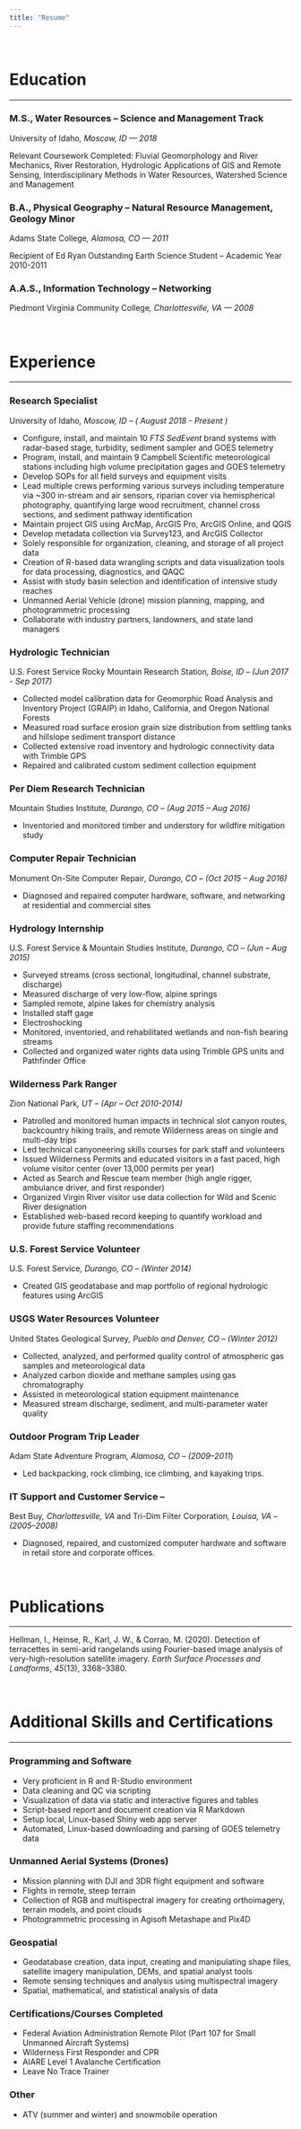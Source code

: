 ```yaml
---
title: "Resume"
---
```


&nbsp; 

# Education

------------------------------------------------------------------------

### M.S., Water Resources -- Science and Management Track

University of Idaho*, Moscow, ID --- 2018*

Relevant Coursework Completed: Fluvial Geomorphology and River Mechanics, River Restoration, Hydrologic Applications of GIS and Remote Sensing, Interdisciplinary Methods in Water Resources, Watershed Science and Management

### B.A., Physical Geography -- Natural Resource Management, Geology Minor

Adams State College*, Alamosa, CO --- 2011*

Recipient of Ed Ryan Outstanding Earth Science Student -- Academic Year 2010-2011

### A.A.S., Information Technology -- Networking

Piedmont Virginia Community College*, Charlottesville, VA --- 2008*

&nbsp;  

# Experience

------------------------------------------------------------------------

### Research Specialist

University of Idaho*, Moscow, ID -- ( August 2018 - Present )*

-   Configure, install, and maintain 10 *FTS SedEvent* brand systems with radar-based stage, turbidity, sediment sampler and GOES telemetry
-   Program, install, and maintain 9 Campbell Scientific meteorological stations including high volume precipitation gages and GOES telemetry
-   Develop SOPs for all field surveys and equipment visits
-   Lead multiple crews performing various surveys including temperature via \~300 in-stream and air sensors, riparian cover via hemispherical photography, quantifying large wood recruitment, channel cross sections, and sediment pathway identification
-   Maintain project GIS using ArcMap, ArcGIS Pro, ArcGIS Online, and QGIS
-   Develop metadata collection via Survey123, and ArcGIS Collector
-   Solely responsible for organization, cleaning, and storage of all project data
-   Creation of R-based data wrangling scripts and data visualization tools for data processing, diagnostics, and QAQC
-   Assist with study basin selection and identification of intensive study reaches
-   Unmanned Aerial Vehicle (drone) mission planning, mapping, and photogrammetric processing
-   Collaborate with industry partners, landowners, and state land managers

### Hydrologic Technician 

U.S. Forest Service Rocky Mountain Research Station*, Boise, ID -- (Jun 2017 - Sep 2017)*

- Collected model calibration data for Geomorphic Road Analysis and Inventory Project (GRAIP) in Idaho, California, and Oregon National Forests
- Measured road surface erosion grain size distribution from settling tanks and hillslope sediment transport distance
- Collected extensive road inventory and hydrologic connectivity data with Trimble GPS
- Repaired and calibrated custom sediment collection equipment

### Per Diem Research Technician

Mountain Studies Institute*, Durango, CO -- (Aug 2015 – Aug 2016)*

- Inventoried and monitored timber and understory for wildfire mitigation study

### Computer Repair Technician

Monument On-Site Computer Repair*, Durango, CO -- (Oct 2015 – Aug 2016)*

- Diagnosed and repaired computer hardware, software, and networking at residential and commercial sites

### Hydrology Internship

U.S. Forest Service & Mountain Studies Institute*, Durango, CO -- (Jun – Aug 2015)*

- Surveyed streams (cross sectional, longitudinal, channel substrate, discharge)
- Measured discharge of very low-flow, alpine springs
- Sampled remote, alpine lakes for chemistry analysis
- Installed staff gage
- Electroshocking
- Monitored, inventoried, and rehabilitated wetlands and non-fish bearing streams
- Collected and organized water rights data using Trimble GPS units and Pathfinder Office

### Wilderness Park Ranger

Zion National Park*, UT -- (Apr – Oct 2010-2014)*

- Patrolled and monitored human impacts in technical slot canyon routes, backcountry hiking trails, and remote Wilderness areas on single and multi-day trips
- Led technical canyoneering skills courses for park staff and volunteers
- Issued Wilderness Permits and educated visitors in a fast paced, high volume visitor center (over 13,000 permits per year)
- Acted as Search and Rescue team member (high angle rigger, ambulance driver, and first responder)
- Organized Virgin River visitor use data collection for Wild and Scenic River designation
- Established web-based record keeping to quantify workload and provide future staffing recommendations

### U.S. Forest Service Volunteer

U.S. Forest Service*, Durango, CO -- (Winter 2014)*

- Created GIS geodatabase and map portfolio of regional hydrologic features using ArcGIS

### USGS Water Resources Volunteer

United States Geological Survey*,* *Pueblo and Denver, CO -- (Winter 2012)*

- Collected, analyzed, and performed quality control of atmospheric gas samples and meteorological data
- Analyzed carbon dioxide and methane samples using gas chromatography
- Assisted in meteorological station equipment maintenance
- Measured stream discharge, sediment, and multi-parameter water quality

### Outdoor Program Trip Leader

Adam State Adventure Program*, Alamosa, CO -- (2009–2011*)

- Led backpacking, rock climbing, ice climbing, and kayaking trips.

### IT Support and Customer Service – 

Best Buy*, Charlottesville, VA* and Tri-Dim Filter Corporation*, Louisa, VA -- (2005–2008)*

- Diagnosed, repaired, and customized computer hardware and software in retail store and corporate offices.

&nbsp;

# Publications

------------------------------------------------------------------------

Hellman, I., Heinse, R., Karl, J. W., & Corrao, M. (2020). Detection of terracettes in semi-arid rangelands using Fourier-based image analysis of very-high-resolution satellite imagery. *Earth Surface Processes and Landforms*, *45*(13), 3368–3380.

&nbsp;

# Additional Skills and Certifications

------------------------------------------------------------------------

### Programming and Software

- Very proficient in R and R-Studio environment
- Data cleaning and QC via scripting
- Visualization of data via static and interactive figures and tables
- Script-based report and document creation via R Markdown
- Setup local, Linux-based Shiny web app server
- Automated, Linux-based downloading and parsing of GOES telemetry data

### Unmanned Aerial Systems (Drones)

- Mission planning with DJI and 3DR flight equipment and software
- Flights in remote, steep terrain
- Collection of RGB and multispectral imagery for creating orthoimagery, terrain models, and point clouds
- Photogrammetric processing in Agisoft Metashape and Pix4D

### Geospatial

- Geodatabase creation, data input, creating and manipulating shape files, satellite imagery manipulation, DEMs, and spatial analyst tools
- Remote sensing techniques and analysis using multispectral imagery
- Spatial, mathematical, and statistical analysis of data

### Certifications/Courses Completed

- Federal Aviation Administration Remote Pilot (Part 107 for Small Unmanned Aircraft Systems)
- Wilderness First Responder and CPR
- AIARE Level 1 Avalanche Certification
- Leave No Trace Trainer

### Other

- ATV (summer and winter) and snowmobile operation
